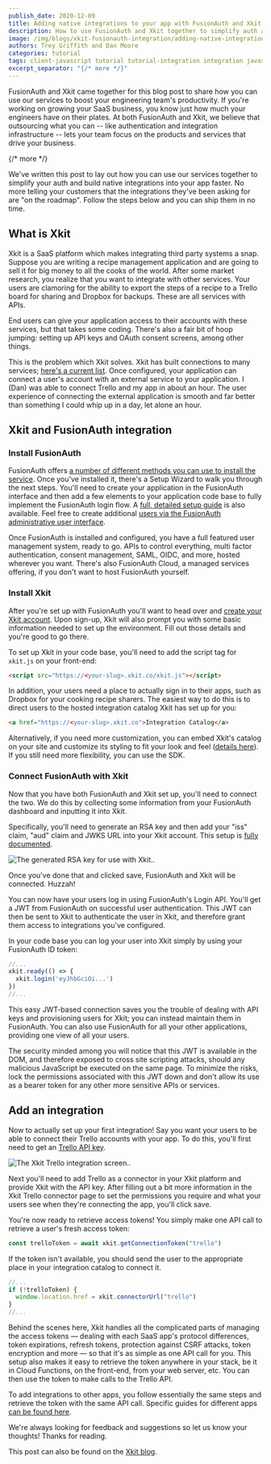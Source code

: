 ```yaml
---
publish_date: 2020-12-09 
title: Adding native integrations to your app with FusionAuth and Xkit
description: How to use FusionAuth and Xkit together to simplify auth and integration development.
image: /img/blogs/xkit-fusionauth-integration/adding-native-integrations-to-your-app-with-fusionauth-and-xkit-header-image.png
authors: Trey Griffith and Dan Moore
categories: tutorial
tags: client-javascript tutorial tutorial-integration integration javascript
excerpt_separator: "{/* more */}"
---
```


FusionAuth and Xkit came together for this blog post to share how you can use our services to boost your engineering team's productivity. If you're working on growing your SaaS business, you know just how much your engineers have on their plates. At both FusionAuth and Xkit, we believe that outsourcing what you can -- like authentication and integration infrastructure -- lets your team focus on the products and services that drive your business.

{/* more */}

We've written this post to lay out how you can use our services together to simplify your auth and build native integrations into your app faster. No more telling your customers that the integrations they've been asking for are "on the roadmap". Follow the steps below and you can ship them in no time.


## What is Xkit

Xkit is a SaaS platform which makes integrating third party systems a snap. Suppose you are writing a recipe management application and are going to sell it for big money to all the cooks of the world. After some market research, you realize that you want to integrate with other services. Your users are clamoring for the ability to export the steps of a recipe to a Trello board for sharing and Dropbox for backups. These are all services with APIs. 

End users can give your application access to their accounts with these services, but that takes some coding. There's also a fair bit of hoop jumping: setting up API keys and OAuth consent screens, among other things.

This is the problem which Xkit solves. Xkit has built connections to many services; [here's a current list](https://docs.xkit.co/docs/connecting-with-apps-overview). Once configured, your application can connect a user's account with an external service to your application. I (Dan) was able to connect Trello and my app in about an hour. The user experience of connecting the external application is smooth and far better than something I could whip up in a day, let alone an hour.

## Xkit and FusionAuth integration

### Install FusionAuth

FusionAuth offers [a number of different methods you can use to install the service](/docs/v1/tech/installation-guide/). Once you've installed it, there's a Setup Wizard to walk you through the next steps. You'll need to create your application in the FusionAuth interface and then add a few elements to your application code base to fully implement the FusionAuth login flow. A [full, detailed setup guide](/docs/v1/tech/5-minute-setup-guide) is also available. Feel free to create additional [users via the FusionAuth administrative user interface](/docs/v1/tech/core-concepts/users).

Once FusionAuth is installed and configured, you have a full featured user management system, ready to go. APIs to control everything, multi factor authentication, consent management, SAML, OIDC, and more, hosted wherever you want. There's also FusionAuth Cloud, a managed services offering, if you don't want to host FusionAuth yourself.

### Install Xkit

After you're set up with FusionAuth you'll want to head over and [create your Xkit account](https://app.xkit.co/sign-up). Upon sign-up, Xkit will also prompt you with some basic information needed to set up the environment. Fill out those details and you're good to go there.

To set up Xkit in your code base, you'll need to add the script tag for `xkit.js` on your front-end:

```html
<script src="https://<your-slug>.xkit.co/xkit.js"></script>
```

In addition, your users need a place to actually sign in to their apps, such as Dropbox for your cooking recipe sharers. The easiest way to do this is to direct users to the hosted integration catalog Xkit has set up for you:

```html
<a href="https://<your-slug>.xkit.co">Integration Catalog</a>
```
Alternatively, if you need more customization, you can embed Xkit's catalog on your site and customize its styling to fit your look and feel ([details here](https://docs.xkit.co/docs/self-hosted-catalog)). If you still need more flexibility, you can use the SDK.

### Connect FusionAuth with Xkit

Now that you have both FusionAuth and Xkit set up, you'll need to connect the two. We do this by collecting some information from your FusionAuth dashboard and inputting it into Xkit. 

Specifically, you'll need to generate an RSA key and then add your "iss" claim, "aud" claim and JWKS URL into your Xkit account. This setup is [fully documented](https://docs.xkit.co/docs/fusionauth).

![The generated RSA key for use with Xkit..](/img/blogs/xkit-fusionauth-integration/rsa-keypair.png)

Once you've done that and clicked save, FusionAuth and Xkit will be connected. Huzzah!

You can now have your users log in using FusionAuth's Login API. You'll get a JWT from FusionAuth on successful user authentication. This JWT can then be sent to Xkit to authenticate the user in Xkit, and therefore grant them access to integrations you've configured.

In your code base you can log your user into Xkit simply by using your FusionAuth ID token: 

```javascript
//...
xkit.ready(() => {
  xkit.login('eyJhbGciOi...')
})
//...
```
						
This easy JWT-based connection saves you the trouble of dealing with API keys and provisioning users for Xkit; you can instead maintain them in FusionAuth. You can also use FusionAuth for all your other applications, providing one view of all your users.
						
The security minded among you will notice that this JWT is available in the DOM, and therefore exposed to cross site scripting attacks, should any malicious JavaScript be executed on the same page. To minimize the risks, lock the permissions associated with this JWT down and don't allow its use as a bearer token for any other more sensitive APIs or services. 

## Add an integration

Now to actually set up your first integration! Say you want your users to be able to connect their Trello accounts with your app. To do this, you'll first need to get an [Trello API key](https://trello.com/app-key).

![The Xkit Trello integration screen..](/img/blogs/xkit-fusionauth-integration/xkit-trello-screenshot.png)

Next you'll need to add Trello as a connector in your Xkit platform and provide Xkit with the API key. After filling out a bit more information in the Xkit Trello connector page to set the permissions you require and what your users see when they're connecting the app, you'll click save. 

You're now ready to retrieve access tokens! You simply make one API call to retrieve a user's fresh access token:

```javascript
const trelloToken = await xkit.getConnectionToken("trello")
```

If the token isn't available, you should send the user to the appropriate place in your integration catalog to connect it.

```javascript
//...
if (!trelloToken) {
  window.location.href = xkit.connectorUrl("trello")
}
//...
```

Behind the scenes here, Xkit handles all the complicated parts of managing the access tokens — dealing with each SaaS app's protocol differences, token expirations, refresh tokens, protection against CSRF attacks, token encryption and more — so that it's as simple as one API call for you. This setup also makes it easy to retrieve the token anywhere in your stack, be it in Cloud Functions, on the front-end, from your web server, etc. You can then use the token to make calls to the Trello API.

To add integrations to other apps, you follow essentially the same steps and retrieve the token with the same API call. Specific guides for different apps [can be found here](https://docs.xkit.co/docs/connecting-with-apps-overview).

We're always looking for feedback and suggestions so let us know your thoughts! Thanks for reading.

This post can also be found on the [Xkit blog](https://xkit.co/post/adding-native-integrations-to-your-app-with-xkit-and-fusionauth).
